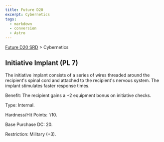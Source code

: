 ```yaml
---
title: Future D20
excerpt: Cybernetics
tags:
  - markdown
  - conversion
  - Astro
---
```






[Future D20 SRD]( / ) > Cybernetics




## Initiative Implant (PL 7)


The initiative implant consists of a series of wires threaded around the recipient's spinal cord and attached to the recipient's nervous system. The implant stimulates faster response times.


Benefit: The recipient gains a +2 equipment bonus on initiative checks.


Type: Internal.


Hardness/Hit Points: '/10.


Base Purchase DC: 20.


Restriction: Military (+3).



